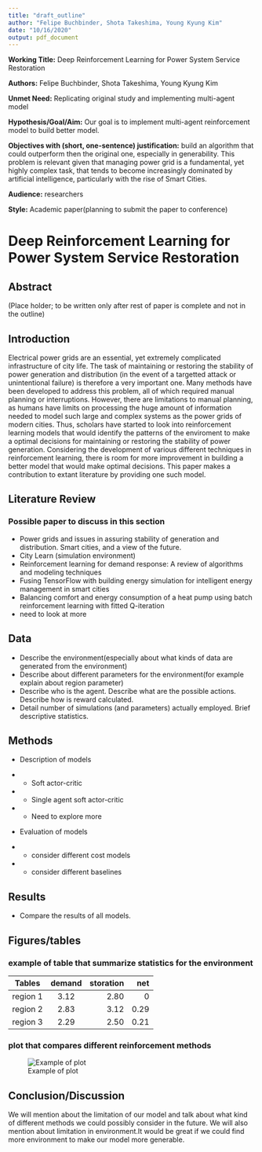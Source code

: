 ```yaml
---
title: "draft_outline"
author: "Felipe Buchbinder, Shota Takeshima, Young Kyung Kim"
date: "10/16/2020"
output: pdf_document
---
```


**Working Title:** Deep Reinforcement Learning for Power System Service Restoration

**Authors:** Felipe Buchbinder, Shota Takeshima, Young Kyung Kim

**Unmet Need:** Replicating original study and implementing multi-agent model

**Hypothesis/Goal/Aim:** Our goal is to implement multi-agent reinforcement model to build better model. 

**Objectives with (short, one-sentence) justification:** build an algorithm that could outperform then the original one, especially in generability. This problem is relevant given that managing power grid is a fundamental, yet highly complex task, that tends to become increasingly dominated by artificial intelligence, particularly with the rise of Smart Cities.

**Audience:** researchers

**Style:** Academic paper(planning to submit the paper to conference)

# Deep Reinforcement Learning for Power System Service Restoration

## Abstract

(Place holder; to be written only after rest of paper is complete and not in the outline)

## Introduction

Electrical power grids are an essential, yet extremely complicated infrastructure of city life. 
The task of maintaining or restoring the stability of power generation and distribution (in the event of a targetted attack or unintentional failure) is therefore a very important one. Many methods have been developed to address this problem, all of which required manual planning or interruptions. However, there are limitations to manual planning, as humans have limits on processing the huge amount of information needed to model such large and complex systems as the power grids of modern cities. Thus, scholars have started to look into reinforcement learning models that would identify the patterns of the enviroment to make a optimal decisions for maintaining or restoring the stability of power generation. Considering the development of various different techniques in reinforcement learning, there is room for more improvement in building a better model that would make optimal decisions. This paper makes a contribution to extant literature by providing one such model.


## Literature Review

### Possible paper to discuss in this section

- Power grids and issues in assuring stability of generation and distribution. Smart cities, and a view of the future.
- City Learn (simulation environment)
- Reinforcement learning for demand response: A review of algorithms and modeling techniques
- Fusing TensorFlow with building energy simulation for intelligent energy management in smart cities
- Balancing comfort and energy consumption of a heat pump using batch reinforcement learning with fitted Q-iteration
- need to look at more

## Data

- Describe the environment(especially about what kinds of data are generated from the environment)
- Describe about different parameters for the environment(for example explain about region parameter)
- Describe who is the agent. Describe what are the possible actions. Describe how is reward calculated.
- Detail number of simulations (and parameters) actually employed. Brief descriptive statistics.

## Methods

- Description of models

* - Soft actor-critic
* - Single agent soft actor-critic
* - Need to explore more

- Evaluation of models

* - consider different cost models
* - consider different baselines

## Results

- Compare the results of all models. 

## Figures/tables

### example of table that summarize statistics for the environment 
| Tables   |      demand   |  storation | net |
|----------|:-------------:|-----------:|----:|
| region 1 |  3.12         | 2.80       | 0   |
| region 2 |  2.83         | 3.12       | 0.29|
| region 3 |  2.29         | 2.50       | 0.21|

### plot that compares different reinforcement methods
![Example of plot](figures/example_plot.png)

## Conclusion/Discussion

We will mention about the limitation of our model and talk about what kind of different methods we could possibly consider in the future. 
We will also mention about limitation in environment.It would be great if we could find more environment to make our model more generable. 

